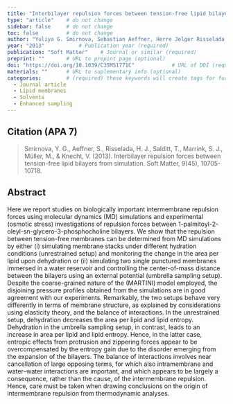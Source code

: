 ```yaml
---
title: "Interbilayer repulsion forces between tension-free lipid bilayers from simulation"          # Paper title (required)
type: "article"    # do not change
sidebar: false     # do not change
toc: false         # do not change
author: "Yuliya G. Smirnova, Sebastian Aeffner, Herre Jelger Risselada, Tim Salditt, Siewert-Jan Marrink, Marcus Müller, and Volker Knecht"         # Paper authors (required)
year: "2013"           # Publication year (required)
publication: "Soft Matter"    # Journal or similar (required)
preprint: ""       # URL to prepint page (optional)  
doi: "https://doi.org/10.1039/C3SM51771C"            # URL of DOI (required)  
materials: ""      # URL to suplementary info (optional)
categories:        # (required) these keywords will create tags for further filtering. 
  - Journal article
  - Lipid membranes
  - Solvents
  - Enhanced sampling
---
```


<!-- 
The info below is just an example. 

Both fields are required and they have to be replaced with the respective info for each paper. 

Please notice the `> ` symbol before the citation, it gives it additional styling.  
-->

## Citation (APA 7)      

> Smirnova, Y. G., Aeffner, S., Risselada, H. J., Salditt, T., Marrink, S. J., Müller, M., & Knecht, V. (2013). Interbilayer repulsion forces between tension-free lipid bilayers from simulation. Soft Matter, 9(45), 10705-10718.

## Abstract

Here we report studies on biologically important intermembrane repulsion forces using molecular dynamics (MD) simulations and experimental (osmotic stress) investigations of repulsion forces between 1-palmitoyl-2-oleyl-sn-glycero-3-phosphocholine bilayers. We show that the repulsion between tension-free membranes can be determined from MD simulations by either (i) simulating membrane stacks under different hydration conditions (unrestrained setup) and monitoring the change in the area per lipid upon dehydration or (ii) simulating two single punctured membranes immersed in a water reservoir and controlling the center-of-mass distance between the bilayers using an external potential (umbrella sampling setup). Despite the coarse-grained nature of the (MARTINI) model employed, the disjoining pressure profiles obtained from the simulations are in good agreement with our experiments. Remarkably, the two setups behave very differently in terms of membrane structure, as explained by considerations using elasticity theory, and the balance of interactions. In the unrestrained setup, dehydration decreases the area per lipid and lipid entropy. Dehydration in the umbrella sampling setup, in contrast, leads to an increase in area per lipid and lipid entropy. Hence, in the latter case, entropic effects from protrusion and zippering forces appear to be overcompensated by the entropy gain due to the disorder emerging from the expansion of the bilayers. The balance of interactions involves near cancellation of large opposing terms, for which also intramembrane and water–water interactions are important, and which appears to be largely a consequence, rather than the cause, of the intermembrane repulsion. Hence, care must be taken when drawing conclusions on the origin of intermembrane repulsion from thermodynamic analyses.